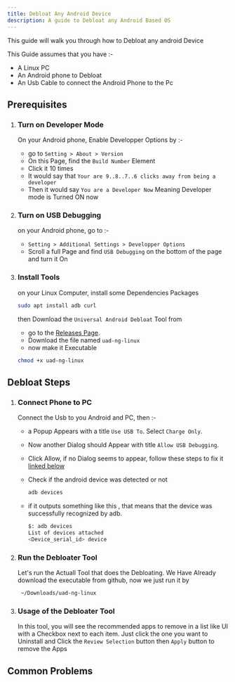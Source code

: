 ```yaml
---
title: Debloat Any Android Device
description: A guide to Debloat any Android Based OS
---
```



This guide will walk you through how to Debloat any android Device

This Guide assumes that you have :-

- A Linux PC
- An Android phone to Debloat
- An Usb Cable to connect the Android Phone to the Pc

## Prerequisites

<Steps>

1. ### Turn on Developer Mode

   On your Android phone, Enable Developper Options by :-

   - go to `Setting > About > Version`
   - On this Page, find the `Build Number` Element
   - Click it 10 times
   - It would say that `Your are 9..8..7..6 clicks away from being a developer`
   - Then it would say `You are a Developer Now` Meaning Developer mode is Turned ON now

2. ### Turn on USB Debugging

   on your Android phone, go to :-

   - `Setting > Additional Settings > Developper Options`
   - Scroll a full Page and find `USB Debugging` on the bottom of the page and turn it On

3. ### Install Tools

   on your Linux Computer, install some Dependencies Packages

   ```sh
   sudo apt install adb curl
   ```

   then Download the `Universal Android Debloat` Tool from

   - go to the [Releases Page](https://github.com/Universal-Debloater-Alliance/universal-android-debloater-next-generation/releases).
   - Download the file named `uad-ng-linux`
   - now make it Executable

   ```sh
   chmod +x uad-ng-linux

   ```

</Steps>

## Debloat Steps

<Steps>

1. ### Connect Phone to PC

   Connect the Usb to you Android and PC, then :-

   - a Popup Appears with a title `Use USB To`. Select `Charge Only`.
   - Now another Dialog should Appear with title `Allow USB Debugging`.
   - Click Allow, if no Dialog seems to appear, follow these steps to fix it [linked below](/FreqKnow/linux/debloat-android/#common-problems)

   - Check if the android device was detected or not

     ```sh
     adb devices
     ```

   - if it outputs something like this , that means that the device was successfully recognized by adb.

     ```sh frame='none' "<Device_serial_id> device"
     $: adb devices
     List of devices attached
     <Device_serial_id> device
     ```

2. ### Run the Debloater Tool

   Let's run the Actuall Tool that does the Debloating.
   We Have Already download the executable from github, now we just run it by

   ```sh
    ~/Downloads/uad-ng-linux
   ```

3. ### Usage of the Debloater Tool

   In this tool, you will see the recommended apps to remove in a list like UI with a Checkbox next to each item. Just click the one you want to Uninstall and Click the `Review Selection` button then `Apply` button to remove the Apps

</Steps>

## Common Problems
